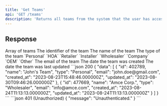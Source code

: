 ```yaml
---
title: 'Get Teams'
api: 'GET /teams'
description: 'Returns all teams from the system that the user has access to'
---
```


## Response
<Tabs>
  <Tab title="Data">
    <ResponseField name="data" type="Team[]">
      Array of teams
      <Expandable title="Team">
        <ResponseField name="id" type="integer">
          The identifier of the team
        </ResponseField>
        <ResponseField name="name" type="string">
          The name of the team
        </ResponseField>
        <ResponseField name="type" type="TeamType">
          The type of the team
          <Expandable title="TeamType">
            `Personal`
            `HOA`
            `Retailer`
            `Installer`
            `Wholesaler`
            `Company`
            `OEM`
            `Other`
          </Expandable>
        </ResponseField>
        <ResponseField name="email" type="string">
          The email of the team
        </ResponseField>
        <ResponseField name="created_at" type="string">
          The date the team was created
        </ResponseField>
        <ResponseField name="updated_at" type="string">
          The date the team was last updated
        </ResponseField>
      </Expandable>
    </ResponseField>
  </Tab>
  <Tab title="Example">
    <CodeGroup>
      ```json 200
      {
        "data": [
            {
                "id": 402789,
                "name": "John's Team",
                "type": "Personal",
                "email": "john.doe@gmail.com",
                "created_at": "2023-08-23T15:48:46.000000Z",
                "updated_at": "2023-08-30T09:46:26.000000Z"
            },
            {
                "id": 477669,
                "name": "Amce Corp.",
                "type": "Wholesaler",
                "email": "info@amce.com",
                "created_at": "2023-08-24T11:13:13.000000Z",
                "updated_at": "2023-08-24T11:13:13.000000Z"
            }
        ]
      }
      ```
      ```json 401 (Unauthorized)
      {
        "message": "Unauthenticated."
      }
      ```
    </CodeGroup>
  </Tab>
</Tabs>




